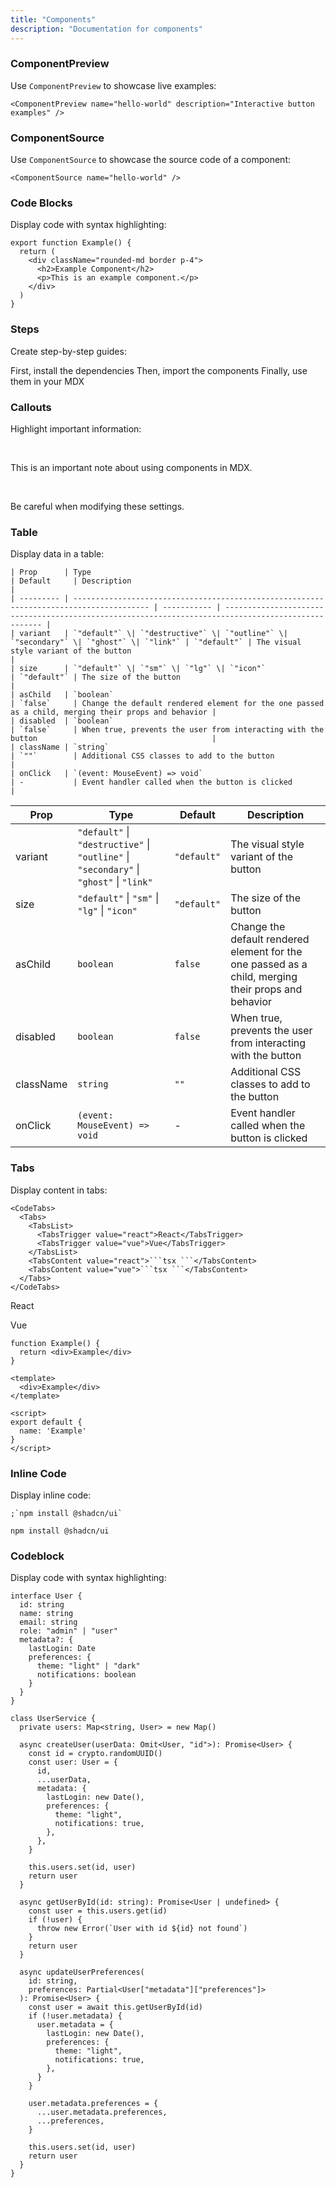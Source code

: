 ```yaml
---
title: "Components"
description: "Documentation for components"
---
```


### ComponentPreview

Use `ComponentPreview` to showcase live examples:

```mdx
<ComponentPreview name="hello-world" description="Interactive button examples" />
```

<ComponentPreview name="hello-world" description="Interactive button examples" />

### ComponentSource

Use `ComponentSource` to showcase the source code of a component:

```mdx
<ComponentSource name="hello-world" />
```

<ComponentSource name="hello-world" />

### Code Blocks

Display code with syntax highlighting:

```tsx showLineNumbers title="Example Component"
export function Example() {
  return (
    <div className="rounded-md border p-4">
      <h2>Example Component</h2>
      <p>This is an example component.</p>
    </div>
  )
}
```

### Steps

Create step-by-step guides:

<Steps>
  <Step>First, install the dependencies</Step>
  <Step>Then, import the components</Step>
  <Step>Finally, use them in your MDX</Step>
</Steps>

### Callouts

Highlight important information:

<br />

<Callout>This is an important note about using components in MDX.</Callout>

<br />

<Callout type="warning">Be careful when modifying these settings.</Callout>

### Table

Display data in a table:

```tsx
| Prop      | Type                                                                                    | Default     | Description                                                                                         |
| --------- | --------------------------------------------------------------------------------------- | ----------- | --------------------------------------------------------------------------------------------------- |
| variant   | `"default"` \| `"destructive"` \| `"outline"` \| `"secondary"` \| `"ghost"` \| `"link"` | `"default"` | The visual style variant of the button                                                              |
| size      | `"default"` \| `"sm"` \| `"lg"` \| `"icon"`                                             | `"default"` | The size of the button                                                                              |
| asChild   | `boolean`                                                                               | `false`     | Change the default rendered element for the one passed as a child, merging their props and behavior |
| disabled  | `boolean`                                                                               | `false`     | When true, prevents the user from interacting with the button                                       |
| className | `string`                                                                                | `""`        | Additional CSS classes to add to the button                                                         |
| onClick   | `(event: MouseEvent) => void`                                                           | -           | Event handler called when the button is clicked                                                     |

```

| Prop      | Type                                                                                    | Default     | Description                                                                                         |
| --------- | --------------------------------------------------------------------------------------- | ----------- | --------------------------------------------------------------------------------------------------- |
| variant   | `"default"` \| `"destructive"` \| `"outline"` \| `"secondary"` \| `"ghost"` \| `"link"` | `"default"` | The visual style variant of the button                                                              |
| size      | `"default"` \| `"sm"` \| `"lg"` \| `"icon"`                                             | `"default"` | The size of the button                                                                              |
| asChild   | `boolean`                                                                               | `false`     | Change the default rendered element for the one passed as a child, merging their props and behavior |
| disabled  | `boolean`                                                                               | `false`     | When true, prevents the user from interacting with the button                                       |
| className | `string`                                                                                | `""`        | Additional CSS classes to add to the button                                                         |
| onClick   | `(event: MouseEvent) => void`                                                           | -           | Event handler called when the button is clicked                                                     |

### Tabs

Display content in tabs:

````tsx
<CodeTabs>
  <Tabs>
    <TabsList>
      <TabsTrigger value="react">React</TabsTrigger>
      <TabsTrigger value="vue">Vue</TabsTrigger>
    </TabsList>
    <TabsContent value="react">```tsx ```</TabsContent>
    <TabsContent value="vue">```tsx ```</TabsContent>
  </Tabs>
</CodeTabs>
````

<CodeTabs>
  
<Tabs defaultValue="react">

<TabsList>

<TabsTrigger value="react">React</TabsTrigger>

<TabsTrigger value="vue">Vue</TabsTrigger>

</TabsList>

<TabsContent value="react">

```tsx
function Example() {
  return <div>Example</div>
}
```

</TabsContent>

<TabsContent value="vue">

```tsx
<template>
  <div>Example</div>
</template>

<script>
export default {
  name: 'Example'
}
</script>
```

</TabsContent>

</Tabs>

</CodeTabs>

### Inline Code

Display inline code:

```tsx
;`npm install @shadcn/ui`
```

`npm install @shadcn/ui`

### Codeblock

Display code with syntax highlighting:

```tsx
interface User {
  id: string
  name: string
  email: string
  role: "admin" | "user"
  metadata?: {
    lastLogin: Date
    preferences: {
      theme: "light" | "dark"
      notifications: boolean
    }
  }
}

class UserService {
  private users: Map<string, User> = new Map()

  async createUser(userData: Omit<User, "id">): Promise<User> {
    const id = crypto.randomUUID()
    const user: User = {
      id,
      ...userData,
      metadata: {
        lastLogin: new Date(),
        preferences: {
          theme: "light",
          notifications: true,
        },
      },
    }

    this.users.set(id, user)
    return user
  }

  async getUserById(id: string): Promise<User | undefined> {
    const user = this.users.get(id)
    if (!user) {
      throw new Error(`User with id ${id} not found`)
    }
    return user
  }

  async updateUserPreferences(
    id: string,
    preferences: Partial<User["metadata"]["preferences"]>
  ): Promise<User> {
    const user = await this.getUserById(id)
    if (!user.metadata) {
      user.metadata = {
        lastLogin: new Date(),
        preferences: {
          theme: "light",
          notifications: true,
        },
      }
    }

    user.metadata.preferences = {
      ...user.metadata.preferences,
      ...preferences,
    }

    this.users.set(id, user)
    return user
  }
}
```
